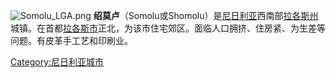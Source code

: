 {{Unreferenced|time=2020-03-05T01:34:34+00:00}}
[[File:Somolu_LGA.png|thumb]]
'''绍莫卢'''（Somolu或Shomolu）是[[尼日利亚|尼日利亚]]西南部[[拉各斯州|拉各斯州]]城镇。在首都[[拉各斯市|拉各斯市]]正北，为该市住宅郊区。面临人口拥挤、住房紧、为生差等问题。有皮革手工艺和印刷业。

{{commonscat}}
{{coord|display=title}}
{{尼日利亚地理小作品}}
{{DEFAULTSORT:Somolu}}
[[Category:尼日利亚城市|Category:尼日利亚城市]]